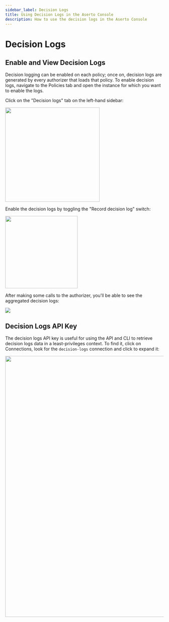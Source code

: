 ```yaml
---
sidebar_label: Decision Logs
title: Using Decision Logs in the Aserto Console
description: How to use the decision logs in the Aserto Console
---
```


# Decision Logs

## Enable and View Decision Logs

Decision logging can be enabled on each policy; once on, decision logs are generated by every authorizer that loads that policy. To enable decision logs, navigate to the Policies tab and open the instance for which you want to
enable the logs.

Click on the "Decision logs" tab on the left-hand sidebar:

<img src="/decision-logs-sidebar.png" width="300px" />

Enable the decision logs by toggling the "Record decision log" switch:

<img src="/decision-logs-switch.png" width="230px" />

After making some calls to the authorizer, you'll be able to see the aggregated decision logs:

<img src="/decision-logs.png" />

## Decision Logs API Key

The decision logs API key is useful for using the API and CLI to retrieve decision logs data in a least-privileges context. To find it, click on Connections, look for the `decision-logs` connection and click to expand it:

<img src="/decision-logs-api-key.png" width="830px" />
